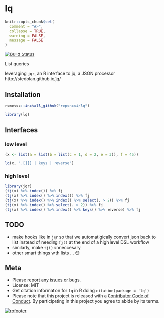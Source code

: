 lq
==

```r
knitr::opts_chunk$set(
  comment = "#>",
  collapse = TRUE,
  warning = FALSE,
  message = FALSE
)
```

[![Build Status](https://travis-ci.org/ropensci/lq.svg?branch=master)](https://travis-ci.org/ropensci/lq)

List queries

leveraging `jqr`, an R interface to jq, a JSON processor http://stedolan.github.io/jq/

## Installation

```r
remotes::install_github("ropensci/lq")
```

```r
library(lq)
```

## Interfaces

### low level

```r
(x <- list(a = list(b = list(c = 1, d = 2, e = 3)), f = 45))
```

```r
lq(x, ".[][] | keys | reverse")
```

### high level

```r
library(jqr)
(tj(x) %>% index()) %>% fj
(tj(x) %>% index() %>% index()) %>% fj
(tj(x) %>% index() %>% index() %>% select(. > 2)) %>% fj
(tj(x) %>% index() %>% select(. > 2)) %>% fj
(tj(x) %>% index() %>% index() %>% keys() %>% reverse) %>% fj
```

## TODO

* make hooks like in `jqr` so that we automatigically convert json back to list instead of needing `fj()` at the end of a high level DSL workflow
* similarly, make `tj()` unneccesary
* other smart things with lists ... 😏

## Meta

* Please [report any issues or bugs](https://github.com/ropensci/lq/issues).
* License: MIT
* Get citation information for `lq` in R doing `citation(package = 'lq')`
* Please note that this project is released with a [Contributor Code of Conduct](CODE_OF_CONDUCT.md). By participating in this project you agree to abide by its terms.

[![rofooter](http://www.ropensci.org/public_images/github_footer.png)](http://ropensci.org)
